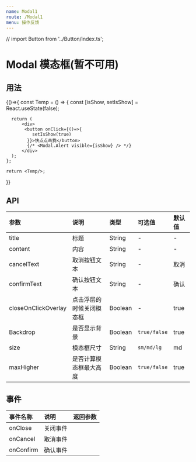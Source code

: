 ```yaml
---
name: Modal1
route: /Modal1
menu: 操作反馈
---
```


// import Button from '../Button/index.ts';


# Modal 模态框(暂不可用)

## 用法
<Playground>
  {()=>{
    const Temp = () => {
      const [isShow, setIsShow] = React.useState(false);

      return (
          <div>
           <button onClick={()=>{
              setIsShow(true)
            }}>快点点击我</button>
            {/* <Modal.Alert visible={isShow} /> */}
          </div>
      );
    };

    return <Temp/>;
  }}
</Playground>



## API
| 参数 | 说明 | 类型 | 可选值 | 默认值 |
| :--- | :--- | :---- | :--- | :---- |
|   title  |      标题     | String |  - |  -
| content  |      内容     | String |  - |  -
|cancelText|  取消按钮文本  | String |  - |  取消
|confirmText|  确认按钮文本  | String |  - |  确认
|closeOnClickOverlay| 点击浮层的时候关闭模态框 | Boolean | - | true
| Backdrop | 是否显示背景 | Boolean | `true/false` | true |
| size | 模态框尺寸 | String | `sm/md/lg` | md |
| maxHigher | 是否计算模态框最大高度 | Boolean | `true/false` | true | 



## 事件
| 事件名称 | 说明 | 返回参数 |
| :--- | :--- | :---- |
| onClose | 关闭事件 | 
| onCancel | 取消事件 | 
| onConfirm | 确认事件 |


